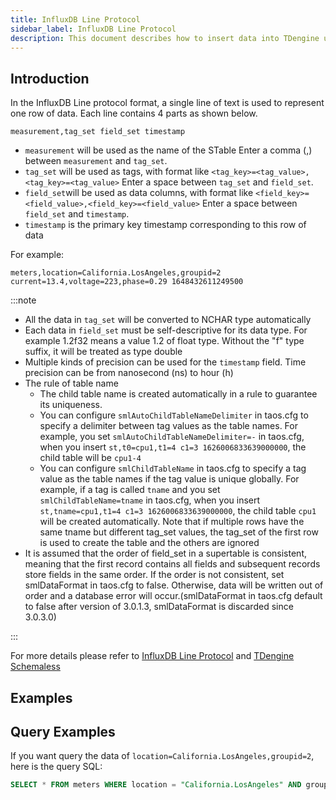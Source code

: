 ```yaml
---
title: InfluxDB Line Protocol
sidebar_label: InfluxDB Line Protocol
description: This document describes how to insert data into TDengine using the InfluxDB Line Protocol.
---
```



## Introduction

In the InfluxDB Line protocol format, a single line of text is used to represent one row of data. Each line contains 4 parts as shown below.

```text
measurement,tag_set field_set timestamp
```

- `measurement` will be used as the name of the STable Enter a comma (,) between `measurement` and `tag_set`.
- `tag_set` will be used as tags, with format like `<tag_key>=<tag_value>,<tag_key>=<tag_value>` Enter a space between `tag_set` and `field_set`.
- `field_set`will be used as data columns, with format like `<field_key>=<field_value>,<field_key>=<field_value>` Enter a space between `field_set` and `timestamp`.
- `timestamp` is the primary key timestamp corresponding to this row of data

For example:

```text
meters,location=California.LosAngeles,groupid=2 current=13.4,voltage=223,phase=0.29 1648432611249500
```

:::note

- All the data in `tag_set` will be converted to NCHAR type automatically
- Each data in `field_set` must be self-descriptive for its data type. For example 1.2f32 means a value 1.2 of float type. Without the "f" type suffix, it will be treated as type double
- Multiple kinds of precision can be used for the `timestamp` field. Time precision can be from nanosecond (ns) to hour (h)
- The rule of table name
  - The child table name is created automatically in a rule to guarantee its uniqueness.
  - You can configure `smlAutoChildTableNameDelimiter` in taos.cfg to specify a delimiter between tag values as the table names. For example, you set `smlAutoChildTableNameDelimiter=-` in taos.cfg, when you insert `st,t0=cpu1,t1=4 c1=3 1626006833639000000`, the child table will be `cpu1-4`
  - You can configure `smlChildTableName` in taos.cfg to specify a tag value as the table names if the tag value is unique globally. For example, if a tag is called `tname` and you set `smlChildTableName=tname` in taos.cfg, when you insert `st,tname=cpu1,t1=4 c1=3 1626006833639000000`, the child table `cpu1` will be created automatically. Note that if multiple rows have the same tname but different tag_set values, the tag_set of the first row is used to create the table and the others are ignored
- It is assumed that the order of field_set in a supertable is consistent, meaning that the first record contains all fields and subsequent records store fields in the same order. If the order is not consistent, set smlDataFormat in taos.cfg to false. Otherwise, data will be written out of order and a database error will occur.(smlDataFormat in taos.cfg default to false after version of 3.0.1.3, smlDataFormat is discarded since 3.0.3.0)

:::

For more details please refer to [InfluxDB Line Protocol](https://docs.influxdata.com/influxdb/v2.0/reference/syntax/line-protocol/) and [TDengine Schemaless](../../../reference/schemaless/)

## Examples

<Tabs defaultValue="java" groupId="lang">
  <TabItem label="Java" value="java">
    <JavaLine />
  </TabItem>
  <TabItem label="Python" value="Python">
    <PyLine />
  </TabItem>
  <TabItem label="Go" value="go">
    <GoLine />
  </TabItem>
  <TabItem label="Node.js" value="nodejs">
    <NodeLine />
  </TabItem>
  <TabItem label="C#" value="csharp">
    <CsLine />
  </TabItem>
  <TabItem label="C" value="c">
    <CLine />
  </TabItem>
</Tabs>

## Query Examples

If you want query the data of `location=California.LosAngeles,groupid=2`, here is the query SQL:

```sql
SELECT * FROM meters WHERE location = "California.LosAngeles" AND groupid = 2;
```
